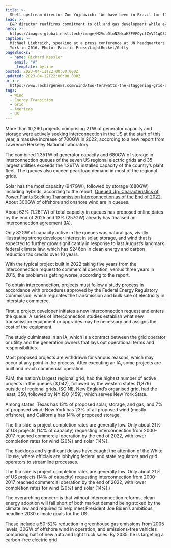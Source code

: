 ```yaml
---
title: >-
  Shell upstream director Zoe Yujnovich: 'We have been in Brazil for 110 years, which is 40 years longer than Petrobras'
lead: >-
  E&P director reaffirms commitment to oil and gas development while eyeing low-carbon projects in South America
hero: >-
  https://images-global.nhst.tech/image/M2VubDloN2NxaHZFVFQyclZvV21qQ3ZpY3FPY2FHL1dqUWFwREpDQ3pwMD0=/nhst/binary/c62df9f73d78fcc77315bf31fdf699be?image_version=1080
caption: >-
  Michael Liebreich, speaking at a press conference at UN headquarters in New
  York in 2016. Photo: Pacific Press/LightRocket/Getty
pageBlocks:
  - name: Richard Kessler
    email: "#"
    _template: byline
posted: 2023-04-11T22:00:00.000Z
updated: 2023-04-12T22:00:00.000Z
url: >-
  https://www.rechargenews.com/wind/two-terawatts-the-staggering-grid-connection-backlog-of-us-clean-energy-projects/2-1-1433302
tags:
  - Wind
  - Energy Transition
  - Grid
  - Americas
  - US
---
```


More than 10,260 projects comprising 2TW of generator capacity and storage were actively seeking interconnection in the US at the start of this year, a massive increase of 700GW in 2022, according to a new report from Lawrence Berkeley National Laboratory.

The combined 1.35TW of generator capacity and 680GW of storage in interconnection queues of the seven US regional electric grids and 35 largest utilities exceeds the 1.26TW installed capacity of the country’s plant fleet. The queues also exceed peak load demand in most of the regional grids.

Solar has the most capacity (947GW), followed by storage (680GW) including hybrids, according to the report, [Queued Up: Characteristics of Power Plants Seeking Transmission Interconnection as of the End of 2022](https://emp.lbl.gov/sites/default/files/queued_up_2022_04-06-2023.pdf). About 300GW of offshore and onshore wind are in queues.

About 62% (1.26TW) of total capacity in queues has proposed online dates by the end of 2025 and 13% (257GW) already has finalised an interconnection agreement (IA).

Only 82GW of capacity active in the queues was natural gas, vividly illustrating strong developer interest in solar, storage, and wind that is expected to further grow significantly in response to last August’s landmark federal climate law, which has $246bn in clean energy and carbon reduction tax credits over 10 years.

With the typical project built in 2022 taking five years from the interconnection request to commercial operation, versus three years in 2015, the problem is getting worse, according to the report.

To obtain interconnection, projects must follow a study process in accordance with procedures approved by the Federal Energy Regulatory Commission, which regulates the transmission and bulk sale of electricity in interstate commerce.

First, a project developer initiates a new interconnection request and enters the queue. A series of interconnection studies establish what new transmission equipment or upgrades may be necessary and assigns the cost of the equipment.

The study culminates in an IA, which is a contract between the grid operator or utility and the generation owners that lays out operational terms and responsibilities.

Most proposed projects are withdrawn for various reasons, which may occur at any point in the process. After executing an IA, some projects are built and reach commercial operation.

PJM, the nation’s largest regional grid, had the highest number of active projects in the queues (3,042), followed by the western states (1,879) outside of regional grids. ISO NE, New England’s organised grid, had the least, 350, followed by NY ISO (459), which serves New York State.

Among states, Texas has 13% of proposed solar, storage, and gas, and 7% of proposed wind; New York has 23% of all proposed wind (mostly offshore), and California has 14% of proposed storage.

The flip side is project completion rates are generally low. Only about 21% of US projects (14% of capacity) requesting interconnection from 2000-2017 reached commercial operation by the end of 2022, with lower completion rates for wind (20%) and solar (14%).

The backlogs and significant delays have caught the attention of the White House, where officials are lobbying federal and state regulators and grid operators to streamline processes.

The flip side is project completion rates are generally low. Only about 21% of US projects (14% of capacity) requesting interconnection from 2000-2017 reached commercial operation by the end of 2022, with lower completion rates for wind (20%) and solar (14%).\\

The overarching concern is that without interconnection reforms, clean energy adoption will fall short of both market demand being stoked by the climate law and required to help meet President Joe Biden’s ambitious headline 2030 climate goals for the US.

These include a 50-52% reduction in greenhouse gas emissions from 2005 levels, 30GW of offshore wind in operation, and emissions-free vehicles comprising half of new auto and light truck sales. By 2035, he is targeting a carbon-free electric grid.
